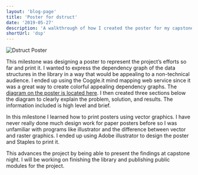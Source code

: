 ```yaml
---
layout: 'blog-page'
title: 'Poster for dstruct'
date: '2019-05-27'
description: 'A walkthrough of how I created the poster for my capstone dstruct project'
shortUrl: 'dsp'
---
```


<div className="flex justify-center content-center text-center">
	<Image
		src="/files/blog/dstruct-poster/dstruct-poster.png"
		alt="Dstruct Poster"
		width={600}
		height={300}
	/>
</div>

This milestone was designing a poster to represent the project’s efforts so far and print it. I wanted to express the dependency graph of the data structures in the library in a way that would be appealing to a non-technical audience. I ended up using the Coggle.it mind mapping web service since it was a great way to create colorful appealing dependency graphs. The [diagram on the poster is located here](https://coggle.it/diagram/5381714d370cca181d000d0a/faf668ad19902720d816b76fa3a7c46ea1dba0aa929920da23643b6e3abb4dbe). I then created three sections below the diagram to clearly explain the problem, solution, and results. The information included is high level and brief.

In this milestone I learned how to print posters using vector graphics. I have never really done much design work for paper posters before so I was unfamiliar with programs like illustrator and the difference between vector and raster graphics. I ended up using Adobe illustrator to design the poster and Staples to print it.

This advances the project by being able to present the findings at capstone night. I will be working on finishing the library and publishing public modules for the project.
